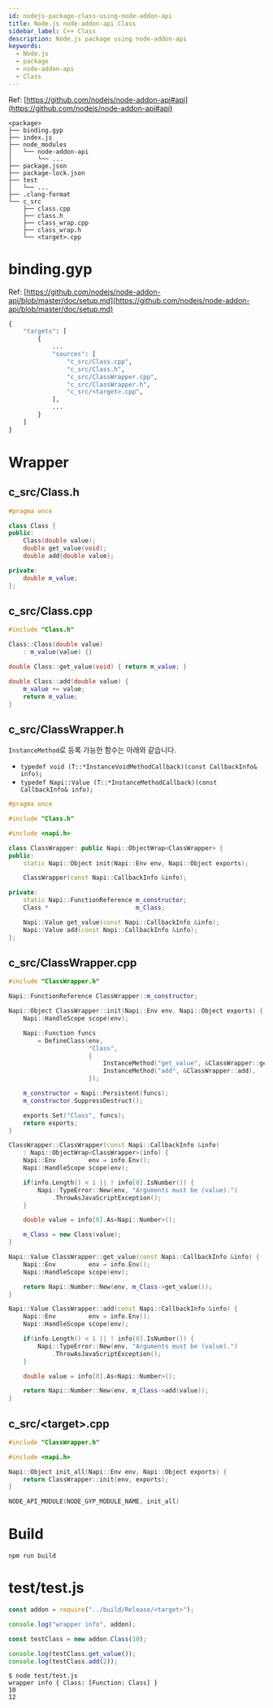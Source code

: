 ```yaml
---
id: nodejs-package-class-using-node-addon-api
title: Node.js node-addon-api Class
sidebar_label: C++ Class
description: Node.js package using node-addon-api
keywords:
  - Node.js
  - package
  - node-addon-api
  - Class
---
```


Ref: [https://github.com/nodejs/node-addon-api#api](https://github.com/nodejs/node-addon-api#api)

```shell
<package>
├── binding.gyp
├── index.js
├── node_modules
│   └── node-addon-api
│       └── ...
├── package.json
├── package-lock.json
├── test
│   └── ...
├── .clang-format
└── c_src
    ├── class.cpp
    ├── class.h
    ├── class_wrap.cpp
    ├── class_wrap.h
    └── <target>.cpp
```

# binding.gyp

Ref: [https://github.com/nodejs/node-addon-api/blob/master/doc/setup.md](https://github.com/nodejs/node-addon-api/blob/master/doc/setup.md)

```python
{
    "targets": [
        {
            ...
            "sources": [
                "c_src/Class.cpp",
                "c_src/Class.h",
                "c_src/ClassWrapper.cpp",
                "c_src/ClassWrapper.h",
                "c_src/<target>.cpp",
            ],
            ...
        }
    ]
}
```

# Wrapper

## c_src/Class.h

```cpp
#pragma once

class Class {
public:
    Class(double value);
    double get_value(void);
    double add(double value);

private:
    double m_value;
};
```

## c_src/Class.cpp

```cpp
#include "Class.h"

Class::Class(double value)
    : m_value(value) {}

double Class::get_value(void) { return m_value; }

double Class::add(double value) {
    m_value += value;
    return m_value;
}
```

## c_src/ClassWrapper.h

`InstanceMethod`로 등록 가능한 함수는 아래와 같습니다.

- `typedef void (T::*InstanceVoidMethodCallback)(const CallbackInfo& info);`
- `typedef Napi::Value (T::*InstanceMethodCallback)(const CallbackInfo& info);`

```cpp
#pragma once

#include "Class.h"

#include <napi.h>

class ClassWrapper: public Napi::ObjectWrap<ClassWrapper> {
public:
    static Napi::Object init(Napi::Env env, Napi::Object exports);

    ClassWrapper(const Napi::CallbackInfo &info);

private:
    static Napi::FunctionReference m_constructor;
    Class *                        m_Class;

    Napi::Value get_value(const Napi::CallbackInfo &info);
    Napi::Value add(const Napi::CallbackInfo &info);
};
```

## c_src/ClassWrapper.cpp

```cpp
#include "ClassWrapper.h"

Napi::FunctionReference ClassWrapper::m_constructor;

Napi::Object ClassWrapper::init(Napi::Env env, Napi::Object exports) {
    Napi::HandleScope scope(env);

    Napi::Function funcs
        = DefineClass(env,
                      "Class",
                      {
                          InstanceMethod("get_value", &ClassWrapper::get_value),
                          InstanceMethod("add", &ClassWrapper::add),
                      });

    m_constructor = Napi::Persistent(funcs);
    m_constructor.SuppressDestruct();

    exports.Set("Class", funcs);
    return exports;
}

ClassWrapper::ClassWrapper(const Napi::CallbackInfo &info)
    : Napi::ObjectWrap<ClassWrapper>(info) {
    Napi::Env         env = info.Env();
    Napi::HandleScope scope(env);

    if(info.Length() < 1 || ! info[0].IsNumber()) {
        Napi::TypeError::New(env, "Arguments must be (value).")
            .ThrowAsJavaScriptException();
    }

    double value = info[0].As<Napi::Number>();

    m_Class = new Class(value);
}

Napi::Value ClassWrapper::get_value(const Napi::CallbackInfo &info) {
    Napi::Env         env = info.Env();
    Napi::HandleScope scope(env);

    return Napi::Number::New(env, m_Class->get_value());
}

Napi::Value ClassWrapper::add(const Napi::CallbackInfo &info) {
    Napi::Env         env = info.Env();
    Napi::HandleScope scope(env);

    if(info.Length() < 1 || ! info[0].IsNumber()) {
        Napi::TypeError::New(env, "Arguments must be (value).")
            .ThrowAsJavaScriptException();
    }

    double value = info[0].As<Napi::Number>();

    return Napi::Number::New(env, m_Class->add(value));
}
```

## c_src/<target\>.cpp

```cpp
#include "ClassWrapper.h"

#include <napi.h>

Napi::Object init_all(Napi::Env env, Napi::Object exports) {
    return ClassWrapper::init(env, exports);
}

NODE_API_MODULE(NODE_GYP_MODULE_NAME, init_all)
```

# Build

```shell
npm run build
```

# test/test.js

```javascript
const addon = require("../build/Release/<target>");

console.log("wrapper info", addon);

const testClass = new addon.Class(10);

console.log(testClass.get_value());
console.log(testClass.add(2));
```

```shell {1}
$ node test/test.js
wrapper info { Class: [Function: Class] }
10
12
```
